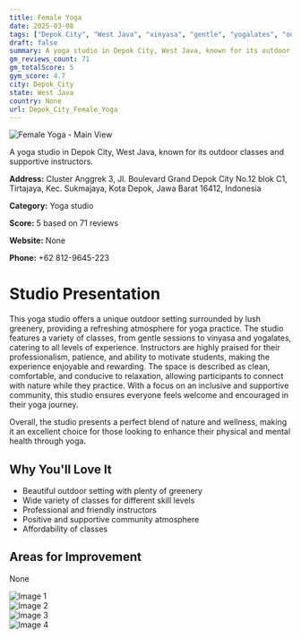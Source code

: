 ```yaml
---
title: Female Yoga
date: 2025-03-08
tags: ["Depok City", "West Java", "vinyasa", "gentle", "yogalates", "outdoor", "comfortable", "Depok City"]  
draft: false
summary: A yoga studio in Depok City, West Java, known for its outdoor classes and supportive instructors.
gm_reviews_count: 71
gm_totalScore: 5
gym_score: 4.7
city: Depok_City
state: West Java
country: None
url: Depok_City_Female_Yoga
---
```


<div className="aspect-[16/9] relative my-8">
  <img 
    src="https://lh5.googleusercontent.com/p/AF1QipOPQPncYT-NFppfj8vPz1_I2I2NU9QAIhbQh0U_=w1920-h1080-k-no"
    alt="Female Yoga - Main View"
    className="object-cover absolute inset-0 w-full h-full rounded-lg"
  />
</div>

A yoga studio in Depok City, West Java, known for its outdoor classes and supportive instructors.

**Address:** Cluster Anggrek 3, Jl. Boulevard Grand Depok City No.12 blok C1, Tirtajaya, Kec. Sukmajaya, Kota Depok, Jawa Barat 16412, Indonesia

**Category:** Yoga studio

**Score:** 5 based on 71 reviews

**Website:** None

**Phone:** +62 812-9645-223

# Studio Presentation

This yoga studio offers a unique outdoor setting surrounded by lush greenery, providing a refreshing atmosphere for yoga practice. The studio features a variety of classes, from gentle sessions to vinyasa and yogalates, catering to all levels of experience. Instructors are highly praised for their professionalism, patience, and ability to motivate students, making the experience enjoyable and rewarding. The space is described as clean, comfortable, and conducive to relaxation, allowing participants to connect with nature while they practice. With a focus on an inclusive and supportive community, this studio ensures everyone feels welcome and encouraged in their yoga journey.

Overall, the studio presents a perfect blend of nature and wellness, making it an excellent choice for those looking to enhance their physical and mental health through yoga.

## Why You'll Love It

- Beautiful outdoor setting with plenty of greenery
- Wide variety of classes for different skill levels
- Professional and friendly instructors
- Positive and supportive community atmosphere
- Affordability of classes

## Areas for Improvement

None

<div className="grid grid-cols-1 xl:grid-cols-2 gap-4 my-8">
<div className="aspect-[4/3] relative"><img src="https://lh3.googleusercontent.com/p/AF1QipP-SPns-LtOPfRD0vOScD52WTicnQPN3iNBQCdB=w1920-h1080-k-no" alt="Image 1" className="object-cover absolute inset-0 w-full h-full rounded-lg" /></div>
<div className="aspect-[4/3] relative"><img src="https://lh5.googleusercontent.com/p/AF1QipO9F714j9FJZ6XULsrbMV292E_XJ1VwQQ4XZImQ=w1920-h1080-k-no" alt="Image 2" className="object-cover absolute inset-0 w-full h-full rounded-lg" /></div>
<div className="aspect-[4/3] relative"><img src="https://lh5.googleusercontent.com/p/AF1QipP-8ehBN430kKQ58EPmVvvOZcF2VzLgiikDUZlW=w1920-h1080-k-no" alt="Image 3" className="object-cover absolute inset-0 w-full h-full rounded-lg" /></div>
<div className="aspect-[4/3] relative"><img src="https://lh5.googleusercontent.com/p/AF1QipM6JcRTPdDRnBuTrUJfSgnH4F6_FWflcOTE5tIX=w1920-h1080-k-no" alt="Image 4" className="object-cover absolute inset-0 w-full h-full rounded-lg" /></div>
</div>